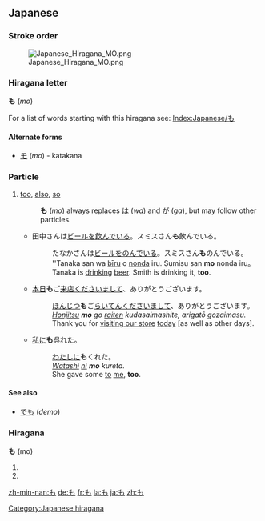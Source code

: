 ==Japanese==
===Stroke order===
[[Image:Japanese Hiragana MO.png]]


===Hiragana letter===
'''も''' (''mo'')

For a list of words starting with this hiragana see: [[Index:Japanese/も]]
====Alternate forms====
*[[モ]] (''mo'') - katakana

===Particle===
{{ja-pos|h|particle|rom=mo}}

# [[too]], [[also]], [[so]]
#: '''も''' (''mo'') always replaces [[は]] (''wa'') and [[が]] (''ga''), but may follow other particles.
#* 田中さんは[[ビール]]を[[飲む|飲んで]]いる。スミスさん'''も'''飲んでいる。
#*:たなかさんは[[ビール]]を[[飲む|のんで]]いる。スミスさん'''も'''のんでいる。
#*:''Tanaka san wa [[bīru]] o [[nomu|nonda]] iru. Sumisu san '''mo''' nonda iru。
#*:Tanaka is [[drink|drinking]] [[beer]]. Smith is drinking it, '''too'''.
#* [[本日]]'''も'''ご[[来店]]くださいまして、ありがとうございます。
#*:[[ほんじつ]]'''も'''ご[[らいてん]]くださいまして、ありがとうございます。
#*:''[[honjitsu|Honjitsu]] '''mo''' go [[raiten]] kudasaimashite, arigatō gozaimasu.''
#*:Thank you for [[visit|visiting our store]] [[today]] [as well as other days].
#* [[私]][[に]]'''も'''呉れた。
#*:[[わたし]][[に]]'''も'''くれた。
#*:''[[watashi|Watashi]] [[ni]] '''mo''' kureta.''
#*:She gave some [[to]] [[me]], '''too'''.

====See also====
* [[でも]] (''demo'')

{{ja-attention|Hiragana header should be replaced with POS header|key=p}}

===Hiragana===
[[Category:Japanese hiragana]]
'''も''' (mo)

# {{japdef|藻|[[algae]]}}
# {{japdef|喪|[[mourning]]}}

[[zh-min-nan:も]]
[[de:も]]
[[fr:も]]
[[la:も]]
[[ja:も]]
[[zh:も]]